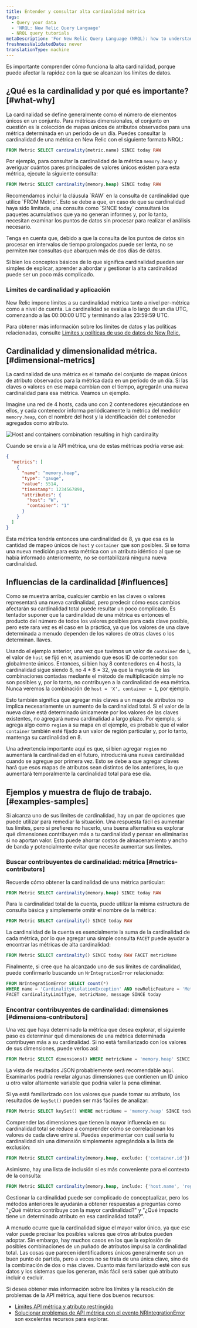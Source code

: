 ```yaml
---
title: Entender y consultar alta cardinalidad métrica
tags:
  - Query your data
  - 'NRQL: New Relic Query Language'
  - NRQL query tutorials
metaDescription: 'For New Relic Query Language (NRQL): how to understand high cardinality metrics and successfully query for them using NRQL.'
freshnessValidatedDate: never
translationType: machine
---
```


Es importante comprender cómo funciona la alta cardinalidad, porque puede afectar la rapidez con la que se alcanzan los límites de datos.

## ¿Qué es la cardinalidad y por qué es importante? [#what-why]

La cardinalidad se define generalmente como el número de elementos únicos en un conjunto. Para métricas dimensionales, el conjunto en cuestión es la colección de mapas únicos de atributos observados para una métrica determinada en un período de un día. Puedes consultar la cardinalidad de una métrica en New Relic con el siguiente formato NRQL:

```sql
FROM Metric SELECT cardinality(metric.name) SINCE today RAW
```

Por ejemplo, para consultar la cardinalidad de la métrica `memory.heap` y averiguar cuántos pares principales de valores únicos existen para esta métrica, ejecute la siguiente consulta:

```sql
FROM Metric SELECT cardinality(memory.heap) SINCE today RAW
```

<Callout variant="tip">
  Recomendamos incluir la cláusula `RAW` en la consulta de cardinalidad que utilice `FROM Metric`. Esto se debe a que, en caso de que su cardinalidad haya sido limitada, una consulta como `SINCE today` consultará los paquetes acumulativos que ya no generan informes y, por lo tanto, necesitan examinar los puntos de datos sin procesar para realizar el análisis necesario.

  Tenga en cuenta que, debido a que la consulta de los puntos de datos sin procesar en intervalos de tiempo prolongados puede ser lenta, no se permiten `RAW` consultas que abarquen más de dos días de datos.
</Callout>

Si bien los conceptos básicos de lo que significa cardinalidad pueden ser simples de explicar, aprender a abordar y gestionar la alta cardinalidad puede ser un poco más complicado.

### Límites de cardinalidad y aplicación

New Relic impone límites a su cardinalidad métrica tanto a nivel per-métrica como a nivel de cuenta. La cardinalidad se evalúa a lo largo de un día UTC, comenzando a las 00:00:00 UTC y terminando a las 23:59:59 UTC.

Para obtener más información sobre los límites de datos y las políticas relacionadas, consulte [Límites y políticas de uso de datos de New Relic.](/docs/licenses/license-information/general-usage-licenses/new-relic-data-usage-limits-policies/)

## Cardinalidad y dimensionalidad métrica. [#dimensional-metrics]

La cardinalidad de una métrica es el tamaño del conjunto de mapas únicos de atributo observados para la métrica dada en un período de un día. Si las claves o valores en ese mapa cambian con el tiempo, agregarán una nueva cardinalidad para esa métrica. Veamos un ejemplo.

Imagine una red de 4 hosts, cada uno con 2 contenedores ejecutándose en ellos, y cada contenedor informa periódicamente la métrica del medidor `memory.heap`, con el nombre del host y la identificación del contenedor agregados como atributo.

<img
  title="Multiple hosts with multiple containers"
  alt="Host and containers combination resulting in high cardinality"
  src="/images/queries-nrql_diagram_high-cardinality-metrics.webp"
/>

Cuando se envía a la API métrica, una de estas métricas podría verse así:

```json
{
  "metrics": [
    {
      "name": "memory.heap",
      "type": "gauge",
      "value": 5514,
      "timestamp": 1234567890,
      "attributes": {
        "host": "W",
        "container": "1"
      }
    }
  ]
}
```

Esta métrica tendría entonces una cardinalidad de 8, ya que esa es la cantidad de mapeo únicos de `host` y `container` que son posibles. Si se toma una nueva medición para esta métrica con un atributo idéntico al que se había informado anteriormente, no se contabilizará ninguna nueva cardinalidad.

## Influencias de la cardinalidad [#influences]

Como se muestra arriba, cualquier cambio en las claves o valores representará una nueva cardinalidad, pero predecir cómo esos cambios afectarán su cardinalidad total puede resultar un poco complicado. Es tentador suponer que la cardinalidad de una métrica es entonces el producto del número de todos los valores posibles para cada clave posible, pero este rara vez es el caso en la práctica, ya que los valores de una clave determinada a menudo dependen de los valores de otras claves o los determinan. llaves.

Usando el ejemplo anterior, una vez que tuvimos un valor de `container` de `1`, el valor de `host` se fijó en `W`, asumiendo que esos ID de contenedor son globalmente únicos. Entonces, si bien hay 8 contenedores en 4 hosts, la cardinalidad sigue siendo 8, no 4 \* 8 = 32, ya que la mayoría de las combinaciones contadas mediante el método de multiplicación simple no son posibles y, por lo tanto, no contribuyen a la cardinalidad de esa métrica. Nunca veremos la combinación de `host = 'X', container = 1`, por ejemplo.

Esto también significa que agregar más claves a un mapa de atributos no implica necesariamente un aumento de la cardinalidad total. Si el valor de la nueva clave está determinado únicamente por los valores de las claves existentes, no agregará nueva cardinalidad a largo plazo. Por ejemplo, si agrega algo como `region` a su mapa en el ejemplo, es probable que el valor `container` también esté fijado a un valor de región particular y, por lo tanto, mantenga su cardinalidad en 8.

Una advertencia importante aquí es que, si bien agregar `region` no aumentará la cardinalidad en el futuro, introducirá una nueva cardinalidad cuando se agregue por primera vez. Esto se debe a que agregar claves hará que esos mapas de atributos sean distintos de los anteriores, lo que aumentará temporalmente la cardinalidad total para ese día.

## Ejemplos y muestra de flujo de trabajo. [#examples-samples]

Si alcanza uno de sus límites de cardinalidad, hay un par de opciones que puede utilizar para remediar la situación. Una respuesta fácil es aumentar tus límites, pero si prefieres no hacerlo, una buena alternativa es explorar qué dimensiones contribuyen más a tu cardinalidad y pensar en eliminarlas si no aportan valor. Esto puede ahorrar costos de almacenamiento y ancho de banda y potencialmente evitar que necesite aumentar sus límites.

### Buscar contribuyentes de cardinalidad: métrica [#metrics-contributors]

Recuerde cómo obtener la cardinalidad de una métrica particular:

```sql
FROM Metric SELECT cardinality(memory.heap) SINCE today RAW
```

Para la cardinalidad total de la cuenta, puede utilizar la misma estructura de consulta básica y simplemente omitir el nombre de la métrica:

```sql
FROM Metric SELECT cardinality() SINCE today RAW
```

La cardinalidad de la cuenta es esencialmente la suma de la cardinalidad de cada métrica, por lo que agregar una simple consulta `FACET` puede ayudar a encontrar las métricas de alta cardinalidad:

```sql
FROM Metric SELECT cardinality() SINCE today RAW FACET metricName
```

Finalmente, si cree que ha alcanzado uno de sus límites de cardinalidad, puede confirmarlo buscando un `NrIntegrationError` relacionado:

```sql
FROM NrIntegrationError SELECT count(*) 
WHERE name = 'CardinalityViolationException' AND newRelicFeature = 'Metrics' 
FACET cardinalityLimitType, metricName, message SINCE today 
```

### Encontrar contribuyentes de cardinalidad: dimensiones [#dimensions-contributors]

Una vez que haya determinado la métrica que desea explorar, el siguiente paso es determinar qué dimensiones de una métrica determinada contribuyen más a su cardinalidad. Si no está familiarizado con los valores de sus dimensiones, puede verlos así:

```sql
FROM Metric SELECT dimensions() WHERE metricName = 'memory.heap' SINCE today RAW
```

La vista de resultados JSON probablemente será recomendable aquí. Examinarlos podría revelar algunas dimensiones que contienen un ID único u otro valor altamente variable que podría valer la pena eliminar.

Si ya está familiarizado con los valores que puede tomar su atributo, los resultados de `keySet()` pueden ser más fáciles de analizar:

```sql
FROM Metric SELECT keySet() WHERE metricName = 'memory.heap' SINCE today RAW
```

Comprender las dimensiones que tienen la mayor influencia en su cardinalidad total se reduce a comprender cómo se correlacionan los valores de cada clave entre sí. Puedes experimentar con cuál sería tu cardinalidad sin una dimensión simplemente agregándola a la lista de exclusión:

```sql
FROM Metric SELECT cardinality(memory.heap, exclude: {'container.id'}) SINCE today RAW
```

Asimismo, hay una lista de inclusión si es más conveniente para el contexto de la consulta:

```sql
FROM Metric SELECT cardinality(memory.heap, include: {'host.name', 'region'}) SINCE today RAW
```

Gestionar la cardinalidad puede ser complicado de conceptualizar, pero los métodos anteriores le ayudarán a obtener respuestas a preguntas como "¿Qué métrica contribuye con la mayor cardinalidad?" y "¿Qué impacto tiene un determinado atributo en esa cardinalidad total?".

A menudo ocurre que la cardinalidad sigue el mayor valor único, ya que ese valor puede precisar los posibles valores que otros atributos pueden adoptar. Sin embargo, hay muchos casos en los que la explosión de posibles combinaciones de un puñado de atributos impulsa la cardinalidad total. Las cosas que parecen identificadores únicos generalmente son un buen punto de partida, pero a veces no se trata de una única clave, sino de la combinación de dos o más claves. Cuanto más familiarizado esté con sus datos y los sistemas que los generan, más fácil será saber qué atributo incluir o excluir.

<Callout variant="tip">
  Si desea obtener más información sobre los límites y la resolución de problemas de la API métrica, aquí tiene dos buenos recursos:

  * [Límites API métrica y atributo restringido](/docs/telemetry-data-platform/ingest-apis/metric-api/metric-api-limits-restricted-attributes/)
  * [Solucionar problemas de API métrica con el evento NRIntegrationError](/docs/telemetry-data-platform/ingest-apis/metric-api/troubleshoot-nrintegrationerror-events/) son excelentes recursos para explorar.
</Callout>

